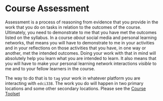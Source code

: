 # Course Assessment {-}

Assessment is a process of reasoning from evidence that you provide in the work that you do on tasks in relation to the outcomes of the course. Ultimately, you need to demonstrate to me that you have met the outcomes listed on the syllabus. In a course *about* social media and personal learning networks, that means you will have to demonstrate to me in your activities and in your reflections on those activities that you have, in one way or another, met the intended outcomes. Doing your work with that in mind will absolutely help you learn what you are intended to learn. It also means that you will have to make your personal learning network interactions *visible* to me and to your fellow learners in the course.

The way to do that is to `tag` your work in whatever platform you are interacting with `edci338`. The work you do will happen in two primary locations and some other secondary locations. Please see the [Course Toolset](https://cmadland.github.io/edci338-202201/course-toolset)